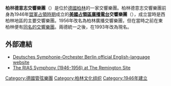 '''柏林德意志交響樂團'''（{{lang-de|Deutsches Symphonie-Orchester Berlin}}）是位於[[德國|德國]][[柏林|柏林]]的一家交響樂團。柏林德意志交響樂團前身為1946年[[同盟國軍事佔領德國|盟軍占領時期]]成立的'''[[美國占領區廣播電台|美國占領區廣播電台]]交響樂團'''（{{lang|de|RIAS Symphonie-Orchester}}），成立當時是西柏林地區的主要交響樂團。1956年改名為柏林廣播交響樂團，但在當時之前在東柏林便有[[柏林廣播交響樂團|同名的交響樂團]]。兩德統一之後，在1993年改為現名。

== 外部連結 ==
* [http://www.dso-berlin.de/content/index_eng.html Deutsches Symphonie-Orchester Berlin official English-language website] {{Wayback|url=http://www.dso-berlin.de/content/index_eng.html |date=20170625213306 }}
* [http://www.soundfountain.org/rem/remrias.html The RIAS Symphony (1946-1956) at The Remington Site] {{Wayback|url=http://www.soundfountain.org/rem/remrias.html |date=20200211003832 }}

[[Category:德國管弦樂團|Category:德國管弦樂團]]
[[Category:柏林文化组织|Category:柏林文化组织]]
[[Category:1946年建立|Category:1946年建立]]